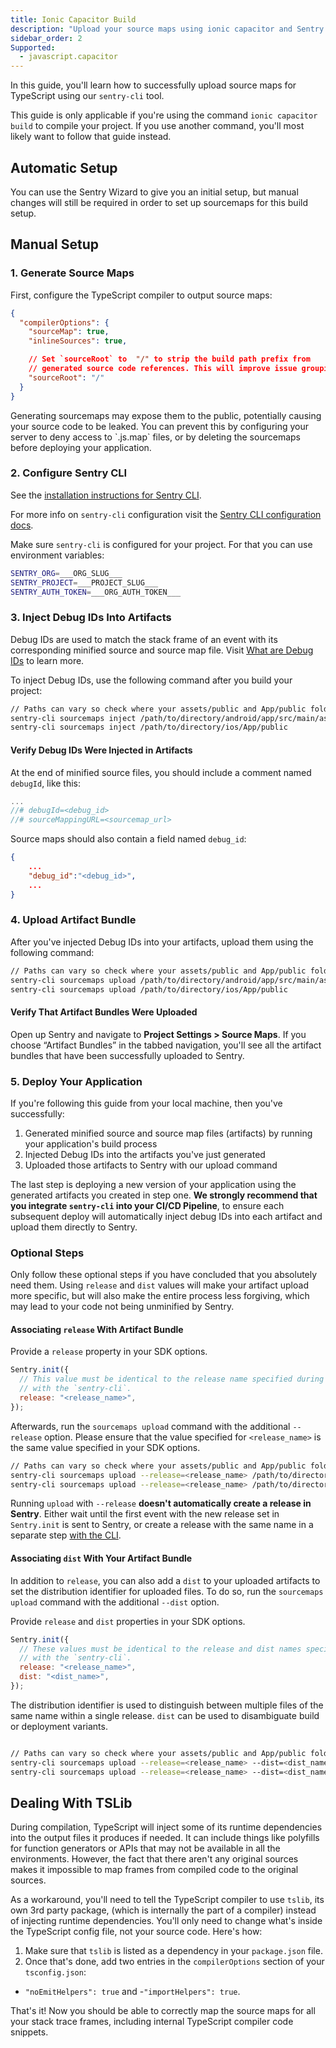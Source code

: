 ```yaml
---
title: Ionic Capacitor Build
description: "Upload your source maps using ionic capacitor and Sentry CLI."
sidebar_order: 2
Supported:
  - javascript.capacitor
---
```


In this guide, you'll learn how to successfully upload source maps for TypeScript using our `sentry-cli` tool.

<Include name="debug-id-requirement.mdx" />

<Alert>

This guide is only applicable if you're using the command `ionic capacitor build` to compile your project. If you use another command, you'll most likely want to follow that guide instead.

</Alert>

## Automatic Setup

You can use the Sentry Wizard to give you an initial setup, but manual changes will still be required in order to set up sourcemaps
for this build setup.

<Include name="sourcemaps-wizard-instructions.mdx" />

## Manual Setup

### 1. Generate Source Maps

First, configure the TypeScript compiler to output source maps:

```json {filename:tsconfig.json}
{
  "compilerOptions": {
    "sourceMap": true,
    "inlineSources": true,

    // Set `sourceRoot` to  "/" to strip the build path prefix from
    // generated source code references. This will improve issue grouping in Sentry.
    "sourceRoot": "/"
  }
}
```

<Alert>
Generating sourcemaps may expose them to the public, potentially causing your source code to be leaked. You can prevent this by configuring your server to deny access to `.js.map` files, or by deleting the sourcemaps before deploying your application.
</Alert>

### 2. Configure Sentry CLI

<Alert>

See the [installation instructions for Sentry CLI](/cli/installation/).

For more info on `sentry-cli` configuration visit the [Sentry CLI configuration docs](/cli/configuration/).

</Alert>

Make sure `sentry-cli` is configured for your project. For that you can use environment variables:

<OrgAuthTokenNote />

```bash {filename:.env.local}
SENTRY_ORG=___ORG_SLUG___
SENTRY_PROJECT=___PROJECT_SLUG___
SENTRY_AUTH_TOKEN=___ORG_AUTH_TOKEN___
```

### 3. Inject Debug IDs Into Artifacts

Debug IDs are used to match the stack frame of an event with its corresponding minified source and source map file. Visit [What are Debug IDs](/platforms/javascript/sourcemaps/troubleshooting_js/debug-ids/) to learn more.

To inject Debug IDs, use the following command after you build your project:

```bash
// Paths can vary so check where your assets/public and App/public folder are.
sentry-cli sourcemaps inject /path/to/directory/android/app/src/main/assets/public
sentry-cli sourcemaps inject /path/to/directory/ios/App/public
```

#### Verify Debug IDs Were Injected in Artifacts

At the end of minified source files, you should include a comment named `debugId`, like this:

```javascript {filename:example_minified_file.js}
...
//# debugId=<debug_id>
//# sourceMappingURL=<sourcemap_url>
```

Source maps should also contain a field named `debug_id`:

```json {filename:example_source_map.js.map}
{
    ...
    "debug_id":"<debug_id>",
    ...
}
```

### 4. Upload Artifact Bundle

After you've injected Debug IDs into your artifacts, upload them using the following command:

```bash
// Paths can vary so check where your assets/public and App/public folder are.
sentry-cli sourcemaps upload /path/to/directory/android/app/src/main/assets/public
sentry-cli sourcemaps upload /path/to/directory/ios/App/public

```

#### Verify That Artifact Bundles Were Uploaded

Open up Sentry and navigate to **Project Settings > Source Maps**. If you choose “Artifact Bundles” in the tabbed navigation, you'll see all the artifact bundles that have been successfully uploaded to Sentry.

### 5. Deploy Your Application

If you're following this guide from your local machine, then you've successfully:

1. Generated minified source and source map files (artifacts) by running your application's build process
2. Injected Debug IDs into the artifacts you've just generated
3. Uploaded those artifacts to Sentry with our upload command

The last step is deploying a new version of your application using the generated artifacts you created in step one. **We strongly recommend that you integrate `sentry-cli` into your CI/CD Pipeline**, to ensure each subsequent deploy will automatically inject debug IDs into each artifact and upload them directly to Sentry.

### Optional Steps

<Alert title="Warning">

Only follow these optional steps if you have concluded that you absolutely need them.
Using `release` and `dist` values will make your artifact upload more specific, but will also make the entire process less forgiving, which may lead to your code not being unminified by Sentry.

</Alert>

#### Associating `release` With Artifact Bundle

Provide a `release` property in your SDK options.

```javascript
Sentry.init({
  // This value must be identical to the release name specified during upload
  // with the `sentry-cli`.
  release: "<release_name>",
});
```

Afterwards, run the `sourcemaps upload` command with the additional `--release` option. Please ensure that the value specified for `<release_name>` is the same value specified in your SDK options.

```bash
// Paths can vary so check where your assets/public and App/public folder are.
sentry-cli sourcemaps upload --release=<release_name> /path/to/directory/android/app/src/main/assets/public
sentry-cli sourcemaps upload --release=<release_name> /path/to/directory/ios/App/public
```

<Alert>

Running `upload` with `--release` **doesn't automatically create a release in Sentry**.
Either wait until the first event with the new release set in `Sentry.init` is sent to Sentry, or create a release with the same name in a separate step [with the CLI](/cli/releases).

</Alert>

#### Associating `dist` With Your Artifact Bundle

In addition to `release`, you can also add a `dist` to your uploaded artifacts to set the distribution identifier for uploaded files. To do so, run the `sourcemaps upload` command with the additional `--dist` option.

Provide `release` and `dist` properties in your SDK options.

```javascript
Sentry.init({
  // These values must be identical to the release and dist names specified during upload
  // with the `sentry-cli`.
  release: "<release_name>",
  dist: "<dist_name>",
});
```

The distribution identifier is used to distinguish between multiple files of the same name within a single release. `dist` can be used to disambiguate build or deployment variants.

```bash

// Paths can vary so check where your assets/public and App/public folder are.
sentry-cli sourcemaps upload --release=<release_name> --dist=<dist_name> /path/to/directory/android/app/src/main/assets/public
sentry-cli sourcemaps upload --release=<release_name> --dist=<dist_name> /path/to/directory/ios/App/public
```

## Dealing With TSLib

During compilation, TypeScript will inject some of its runtime dependencies into the output files it produces if needed. It can include things like polyfills for function generators or APIs that may not be available in all the environments. However, the fact that there aren't any original sources makes it impossible to map frames from compiled code to the original sources.

As a workaround, you'll need to tell the TypeScript compiler to use `tslib`, its own 3rd party package, (which is internally the part of a compiler) instead of injecting runtime dependencies. You'll only need to change what's inside the TypeScript config file, not your source code. Here's how:

1. Make sure that `tslib` is listed as a dependency in your `package.json` file.
2. Once that's done, add two entries in the `compilerOptions` section of your `tsconfig.json`:
- `"noEmitHelpers": true` and
-`"importHelpers": true`.

That's it! Now you should be able to correctly map the source maps for all your stack trace frames, including internal TypeScript compiler code snippets.
